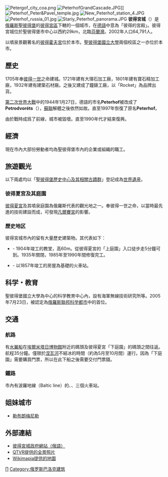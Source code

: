 {{coord|59|53|N|29|54|E|region:RU_type:city|display=title}}
[[File:Petergof_city_coa.png|right]]
[[File:PeterhofGrandCascade.JPG|thumb]]]]
[[File:Peterhof_Peter&Pavel_temple.jpg|thumb]]
[[File:New_Peterhof_station_4.JPG|thumb]]
[[File:Peterhof_russia_01.jpg|thumb]]
[[File:Stariy_Peterhof_panorama.JPG|thumb]]
'''彼得宮城'''（{{lang-rus|Петерго́ф|Petergof}}）是[[俄羅斯|俄羅斯]][[聖彼得堡|聖彼得堡]]的[[彼得宮區|彼得宮區]]下轄的一個城市，在[[德語|德語]]中意為「彼得的宮殿」。彼得宮城位於聖彼得堡市中心以西約29km，北臨[[芬蘭灣|芬蘭灣]]。2002年人口64,791人。

以噴泉景觀著名的[[彼得霍夫宮|彼得霍夫宮]]位於本市。[[聖彼得堡國立大學|聖彼得堡國立大學]]兩個校區之一亦位於本市。

==歷史==
1705年奉[[彼得一世|彼得一世]]之命建城。1721年建有大理石加工廠，1801年建有寶石精加工廠，1932年建有建築石材廠。之後又建成了鐘錶工廠，以「Rocket」為品牌出貨。

[[第二次世界大戰|第二次世界大戰]]中的1944年1月27日，德語的市名'''Peterhof'''被改成了'''Petrodvoréts'''（{{lang-ru|Петродворе́ц}}），[[蘇聯|蘇聯]]解體之後依然如故。直至1997年恢復了原名'''Peterhof'''。

由於戰時成爲了前線，城市被毀壞。直至1990年代才結束復興。

==經濟==
現在市內大部份勞動者均為聖彼得堡市內的企業或組織的職工。

==旅遊觀光==
以下兩處均以「[[聖彼得堡歷史中心及其相關古蹟群|聖彼得堡歷史中心及其相關古蹟群]]」登記成為[[世界遺産|世界遺産]]。

===彼得夏宮及其庭園===
[[彼得夏宮|彼得夏宮]]及其噴泉庭園為俄羅斯代表的觀光地之一。奉彼得一世之命，以當時最先進的技術建設而成，可發現[[凡爾賽宮|凡爾賽宮]]的影響。

===歷史地区===
彼得宮城市內的{{tsl|ru|Новый Петергоф (исторический район)|新彼得宮城地區}}留有大量歷史建築物。其代表如下：
* {{tsl|ru|Собор Петра и Павла (Петергоф)|彼得保羅大教堂}} - 1904年竣工的教堂，高60m。從彼得夏宮的「上庭園」入口徒步走5分鐘可到。1935年關閉，1985年至1990年間修復完工。
* {{tsl|ru|Новый Петергоф (станция)|新彼得宮城火車站}} - 以1857年竣工的房屋為基礎的火車站。

==科学・教育==
聖彼得堡國立大學為中心的科学教育中心內，設有海軍無線技術研究所等。2005年7月23日，被認定為[[俄羅斯聯邦科学都市|俄羅斯聯邦科学都市]]中的首位。

==交通==
===航路===
有[[水翼船|水翼船]]在[[埃爾米塔日博物館|埃爾米塔日博物館]]附近的碼頭及彼得夏宮「下庭園」的碼頭之間往返。航程35分鐘。僅限於[[涅瓦河|涅瓦河]]不結冰的時間（約為5月至10月間）運行。因為「下庭園」需要購買門票，所以在此下船之後需要交付門票錢。

===鐵路===
市內有波羅地線（Baltic line）的{{tsl|ru|Новый Петергоф (станция)|新彼得宮城火車站}}、{{tsl|ru|Старый Петергоф (станция)|舊彼得宮城火車站}}、{{tsl|ru|Университет (платформа)||大學站}}三個火車站。

==姐妹城市==
* {{FRA}}[[勒布朗梅尼勒|勒布朗梅尼勒]]

==外部連結==
*[http://www.peterhof.ru/ 彼得宮城政府網站（俄語）] {{Wayback|url=http://www.peterhof.ru/ |date=20220201091352 }}
*[http://www.360pano.eu/peterhof/ QTVR提供的全景照片] {{Wayback|url=http://www.360pano.eu/peterhof/ |date=20211008082622 }}
*[http://www.wikimapia.org/#y=59890000&x=29900000&z=13&l=1&m=s&v=2 Wikimapia提供的地圖] {{Wayback|url=http://www.wikimapia.org/#y=59890000&x=29900000&z=13&l=1&m=s&v=2 |date=20190527232230 }}

{{coor title dms|59|53|00|N|29|54|00|E|region:RU_type:landmark|scale=20000}}

{{聖彼得堡行政區劃}}
{{Authority control}}
[[Category:聖彼得堡下轄市鎮|П]]
[[Category:俄罗斯巴洛克建筑|Category:俄罗斯巴洛克建筑]]